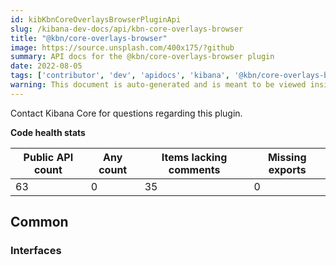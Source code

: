 ```yaml
---
id: kibKbnCoreOverlaysBrowserPluginApi
slug: /kibana-dev-docs/api/kbn-core-overlays-browser
title: "@kbn/core-overlays-browser"
image: https://source.unsplash.com/400x175/?github
summary: API docs for the @kbn/core-overlays-browser plugin
date: 2022-08-05
tags: ['contributor', 'dev', 'apidocs', 'kibana', '@kbn/core-overlays-browser']
warning: This document is auto-generated and is meant to be viewed inside our experimental, new docs system. Reach out in #docs-engineering for more info.
---
```




Contact Kibana Core for questions regarding this plugin.

**Code health stats**

| Public API count  | Any count | Items lacking comments | Missing exports |
|-------------------|-----------|------------------------|-----------------|
| 63 | 0 | 35 | 0 |

## Common

### Interfaces
<DocDefinitionList data={kbnCoreOverlaysBrowserObj.common.interfaces}/>

